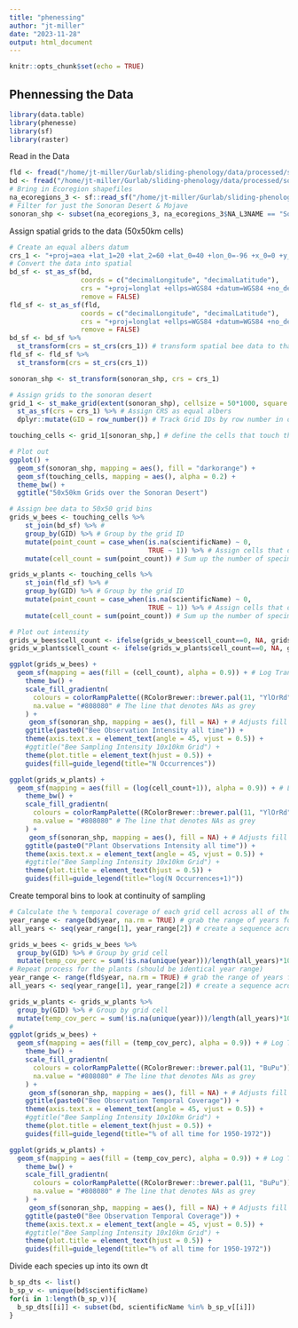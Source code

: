 ```yaml
---
title: "phenessing"
author: "jt-miller"
date: "2023-11-28"
output: html_document
---
```


```r
knitr::opts_chunk$set(echo = TRUE)
```

## Phennessing the Data
```r
library(data.table)
library(phenesse)
library(sf)
library(raster)
```
Read in the Data 
```r
fld <- fread("/home/jt-miller/Gurlab/sliding-phenology/data/processed/sonoran-flowering-temporal-labeled-data.csv")
bd <- fread("/home/jt-miller/Gurlab/sliding-phenology/data/processed/sonoran-bee-temporal-labeled-data.csv")
# Bring in Ecoregion shapefiles 
na_ecoregions_3 <- sf::read_sf("/home/jt-miller/Gurlab/sliding-phenology/data/raw/shapefiles/NA-level-3-epa-ecoregions/NA_CEC_Eco_Level3.shp")
# Filter for just the Sonoran Desert & Mojave
sonoran_shp <- subset(na_ecoregions_3, na_ecoregions_3$NA_L3NAME == "Sonoran Desert")
```
Assign spatial grids to the data (50x50km cells) 
```r
# Create an equal albers datum 
crs_1 <- "+proj=aea +lat_1=20 +lat_2=60 +lat_0=40 +lon_0=-96 +x_0=0 +y_0=0 +ellps=GRS80 +datum=NAD83 +units=m"
# Convert the data into spatial 
bd_sf <- st_as_sf(bd,
                  coords = c("decimalLongitude", "decimalLatitude"),
                  crs = "+proj=longlat +ellps=WGS84 +datum=WGS84 +no_defs",
                  remove = FALSE)
fld_sf <- st_as_sf(fld,
                  coords = c("decimalLongitude", "decimalLatitude"),
                  crs = "+proj=longlat +ellps=WGS84 +datum=WGS84 +no_defs",
                  remove = FALSE)
bd_sf <- bd_sf %>% 
  st_transform(crs = st_crs(crs_1)) # transform spatial bee data to that of equal albers
fld_sf <- fld_sf %>% 
  st_transform(crs = st_crs(crs_1)) 

sonoran_shp <- st_transform(sonoran_shp, crs = crs_1)

# Assign grids to the sonoran desert 
grid_1 <- st_make_grid(extent(sonoran_shp), cellsize = 50*1000, square = TRUE) %>% # 50x50km sq grids
  st_as_sf(crs = crs_1) %>% # Assign CRS as equal albers
  dplyr::mutate(GID = row_number()) # Track Grid IDs by row number in our datatable

touching_cells <- grid_1[sonoran_shp,] # define the cells that touch the shapefile 

# Plot out 
ggplot() + 
  geom_sf(sonoran_shp, mapping = aes(), fill = "darkorange") +
  geom_sf(touching_cells, mapping = aes(), alpha = 0.2) +
  theme_bw() +
  ggtitle("50x50km Grids over the Sonoran Desert")

# Assign bee data to 50x50 grid bins
grids_w_bees <- touching_cells %>% 
    st_join(bd_sf) %>% # 
    group_by(GID) %>% # Group by the grid ID
    mutate(point_count = case_when(is.na(scientificName) ~ 0,
                                   TRUE ~ 1)) %>% # Assign cells that dont have anything present with 0s 
    mutate(cell_count = sum(point_count)) # Sum up the number of specimens found in each grid cell (w/buffer)

grids_w_plants <- touching_cells %>% 
    st_join(fld_sf) %>% # 
    group_by(GID) %>% # Group by the grid ID
    mutate(point_count = case_when(is.na(scientificName) ~ 0,
                                   TRUE ~ 1)) %>% # Assign cells that dont have anything present with 0s 
    mutate(cell_count = sum(point_count)) # Sum up the number of specimens found in each grid cell (w/buffer)

# Plot out intensity 
grids_w_bees$cell_count <- ifelse(grids_w_bees$cell_count==0, NA, grids_w_bees$cell_count) # For ggplot purposes sub these 0s out to be NAs
grids_w_plants$cell_count <- ifelse(grids_w_plants$cell_count==0, NA, grids_w_plants$cell_count) # For ggplot purposes sub these 0s out to be NAs

ggplot(grids_w_bees) +
  geom_sf(mapping = aes(fill = (cell_count), alpha = 0.9)) + # Log Transform, correct for log10(1) = 0
    theme_bw() +
    scale_fill_gradientn(
      colours = colorRampPalette((RColorBrewer::brewer.pal(11, "YlOrRd")))(9), 
      na.value = "#808080" # The line that denotes NAs as grey
    ) +
     geom_sf(sonoran_shp, mapping = aes(), fill = NA) + # Adjusts fill to be NA
    ggtitle(paste0("Bee Observation Intensity all time")) +
    theme(axis.text.x = element_text(angle = 45, vjust = 0.5)) +
    #ggtitle("Bee Sampling Intensity 10x10km Grid") +
    theme(plot.title = element_text(hjust = 0.5)) +
    guides(fill=guide_legend(title="N Occurrences"))

ggplot(grids_w_plants) +
  geom_sf(mapping = aes(fill = (log(cell_count+1)), alpha = 0.9)) + # Log Transform, correct for log10(1) = 0
    theme_bw() +
    scale_fill_gradientn(
      colours = colorRampPalette((RColorBrewer::brewer.pal(11, "YlOrRd")))(9), 
      na.value = "#808080" # The line that denotes NAs as grey
    ) +
     geom_sf(sonoran_shp, mapping = aes(), fill = NA) + # Adjusts fill to be NA
    ggtitle(paste0("Plant Observations Intensity all time")) +
    theme(axis.text.x = element_text(angle = 45, vjust = 0.5)) +
    #ggtitle("Bee Sampling Intensity 10x10km Grid") +
    theme(plot.title = element_text(hjust = 0.5)) +
    guides(fill=guide_legend(title="log(N Occurrences+1)"))
```
Create temporal bins to look at continuity of sampling 
```r
# Calculate the % temporal coverage of each grid cell across all of the years 
year_range <- range(bd$year, na.rm = TRUE) # grab the range of years for the dataset
all_years <- seq(year_range[1], year_range[2]) # create a sequence across the min and max of our years

grids_w_bees <- grids_w_bees %>% 
  group_by(GID) %>% # Group by grid cell
  mutate(temp_cov_perc = sum(!is.na(unique(year)))/length(all_years)*100)
# Repeat process for the plants (should be identical year range)
year_range <- range(fld$year, na.rm = TRUE) # grab the range of years for the dataset
all_years <- seq(year_range[1], year_range[2]) # create a sequence across the min and max of our years

grids_w_plants <- grids_w_plants %>% 
  group_by(GID) %>% # Group by grid cell
  mutate(temp_cov_perc = sum(!is.na(unique(year)))/length(all_years)*100)
# 
ggplot(grids_w_bees) +
  geom_sf(mapping = aes(fill = (temp_cov_perc), alpha = 0.9)) + # Log Transform, correct for log10(1) = 0
    theme_bw() +
    scale_fill_gradientn(
      colours = colorRampPalette((RColorBrewer::brewer.pal(11, "BuPu")))(9), 
      na.value = "#808080" # The line that denotes NAs as grey
    ) +
     geom_sf(sonoran_shp, mapping = aes(), fill = NA) + # Adjusts fill to be NA
    ggtitle(paste0("Bee Observation Temporal Coverage")) +
    theme(axis.text.x = element_text(angle = 45, vjust = 0.5)) +
    #ggtitle("Bee Sampling Intensity 10x10km Grid") +
    theme(plot.title = element_text(hjust = 0.5)) +
    guides(fill=guide_legend(title="% of all time for 1950-1972"))

ggplot(grids_w_plants) +
  geom_sf(mapping = aes(fill = (temp_cov_perc), alpha = 0.9)) + # Log Transform, correct for log10(1) = 0
    theme_bw() +
    scale_fill_gradientn(
      colours = colorRampPalette((RColorBrewer::brewer.pal(11, "BuPu")))(9), 
      na.value = "#808080" # The line that denotes NAs as grey
    ) +
     geom_sf(sonoran_shp, mapping = aes(), fill = NA) + # Adjusts fill to be NA
    ggtitle(paste0("Bee Observation Temporal Coverage")) +
    theme(axis.text.x = element_text(angle = 45, vjust = 0.5)) +
    #ggtitle("Bee Sampling Intensity 10x10km Grid") +
    theme(plot.title = element_text(hjust = 0.5)) +
    guides(fill=guide_legend(title="% of all time for 1950-1972"))
```



Divide each species up into its own dt 
```r
b_sp_dts <- list()
b_sp_v <- unique(bd$scientificName)
for(i in 1:length(b_sp_v)){
  b_sp_dts[[i]] <- subset(bd, scientificName %in% b_sp_v[[i]])
}
```



